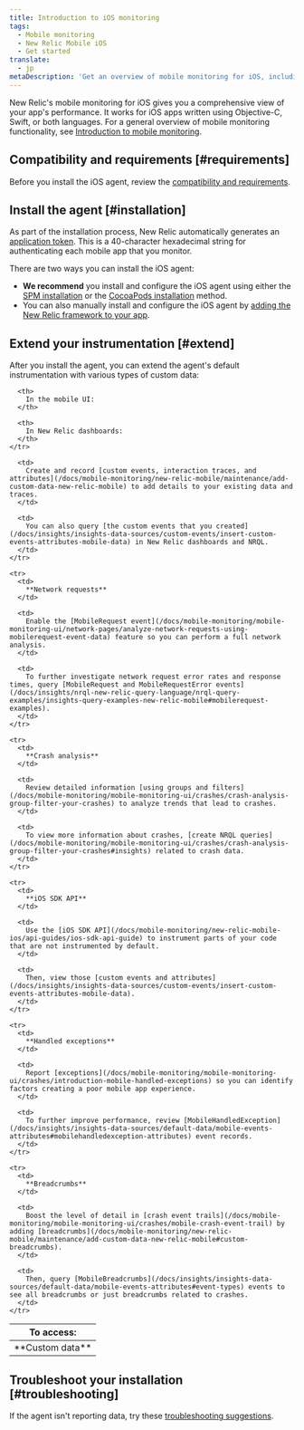 ```yaml
---
title: Introduction to iOS monitoring
tags:
  - Mobile monitoring
  - New Relic Mobile iOS
  - Get started
translate:
  - jp
metaDescription: 'Get an overview of mobile monitoring for iOS, including installation, compatibility, and troubleshooting information.'
---
```


New Relic's mobile monitoring for iOS gives you a comprehensive view of your app's performance. It works for iOS apps written using Objective-C, Swift, or both languages. For a general overview of mobile monitoring functionality, see [Introduction to mobile monitoring](/docs/mobile-monitoring/new-relic-mobile/getting-started/introduction-new-relic-mobile).

## Compatibility and requirements [#requirements]

Before you install the iOS agent, review the [compatibility and requirements](/docs/mobile-monitoring/new-relic-mobile-ios/get-started/new-relic-ios-compatibility-requirements).

## Install the agent [#installation]

As part of the installation process, New Relic automatically generates an [application token](/docs/mobile-monitoring/new-relic-mobile/maintenance/viewing-your-application-token). This is a 40-character hexadecimal string for authenticating each mobile app that you monitor.

There are two ways you can install the iOS agent:

* **We recommend** you install and configure the iOS agent using either the [SPM installation](/docs/mobile-monitoring/new-relic-mobile-ios/installation/spm-installation) or the [CocoaPods installation](/docs/mobile-monitoring/new-relic-mobile-ios/install-configure/cocoapods-installation-configuration) method.
* You can also manually install and configure the iOS agent by [adding the New Relic framework to your app](/docs/mobile-monitoring/new-relic-mobile-ios/get-started/ios-installation-configuration).

## Extend your instrumentation [#extend]

After you install the agent, you can extend the agent's default instrumentation with various types of custom data:

<table>
  <thead>
    <tr>
      <th style={{ width: "125px" }}>
        To access:
      </th>

      <th>
        In the mobile UI:
      </th>

      <th>
        In New Relic dashboards:
      </th>
    </tr>
  </thead>

  <tbody>
    <tr>
      <td>
        **Custom data**
      </td>

      <td>
        Create and record [custom events, interaction traces, and attributes](/docs/mobile-monitoring/new-relic-mobile/maintenance/add-custom-data-new-relic-mobile) to add details to your existing data and traces.
      </td>

      <td>
        You can also query [the custom events that you created](/docs/insights/insights-data-sources/custom-events/insert-custom-events-attributes-mobile-data) in New Relic dashboards and NRQL.
      </td>
    </tr>

    <tr>
      <td>
        **Network requests**
      </td>

      <td>
        Enable the [MobileRequest event](/docs/mobile-monitoring/mobile-monitoring-ui/network-pages/analyze-network-requests-using-mobilerequest-event-data) feature so you can perform a full network analysis.
      </td>

      <td>
        To further investigate network request error rates and response times, query [MobileRequest and MobileRequestError events](/docs/insights/nrql-new-relic-query-language/nrql-query-examples/insights-query-examples-new-relic-mobile#mobilerequest-examples).
      </td>
    </tr>

    <tr>
      <td>
        **Crash analysis**
      </td>

      <td>
        Review detailed information [using groups and filters](/docs/mobile-monitoring/mobile-monitoring-ui/crashes/crash-analysis-group-filter-your-crashes) to analyze trends that lead to crashes.
      </td>

      <td>
        To view more information about crashes, [create NRQL queries](/docs/mobile-monitoring/mobile-monitoring-ui/crashes/crash-analysis-group-filter-your-crashes#insights) related to crash data.
      </td>
    </tr>

    <tr>
      <td>
        **iOS SDK API**
      </td>

      <td>
        Use the [iOS SDK API](/docs/mobile-monitoring/new-relic-mobile-ios/api-guides/ios-sdk-api-guide) to instrument parts of your code that are not instrumented by default.
      </td>

      <td>
        Then, view those [custom events and attributes](/docs/insights/insights-data-sources/custom-events/insert-custom-events-attributes-mobile-data).
      </td>
    </tr>

    <tr>
      <td>
        **Handled exceptions**
      </td>

      <td>
        Report [exceptions](/docs/mobile-monitoring/mobile-monitoring-ui/crashes/introduction-mobile-handled-exceptions) so you can identify factors creating a poor mobile app experience.
      </td>

      <td>
        To further improve performance, review [MobileHandledException](/docs/insights/insights-data-sources/default-data/mobile-events-attributes#mobilehandledexception-attributes) event records.
      </td>
    </tr>

    <tr>
      <td>
        **Breadcrumbs**
      </td>

      <td>
        Boost the level of detail in [crash event trails](/docs/mobile-monitoring/mobile-monitoring-ui/crashes/mobile-crash-event-trail) by adding [breadcrumbs](/docs/mobile-monitoring/new-relic-mobile/maintenance/add-custom-data-new-relic-mobile#custom-breadcrumbs).
      </td>

      <td>
        Then, query [MobileBreadcrumbs](/docs/insights/insights-data-sources/default-data/mobile-events-attributes#event-types) events to see all breadcrumbs or just breadcrumbs related to crashes.
      </td>
    </tr>
  </tbody>
</table>

## Troubleshoot your installation [#troubleshooting]

If the agent isn't reporting data, try these [troubleshooting suggestions](/docs/mobile-monitoring/new-relic-mobile-ios/troubleshoot/no-data-appears-ios).
